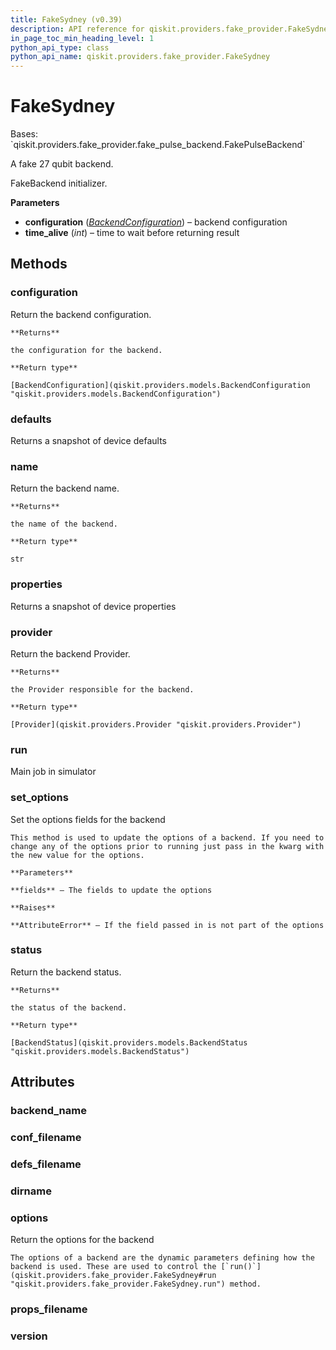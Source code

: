 ```yaml
---
title: FakeSydney (v0.39)
description: API reference for qiskit.providers.fake_provider.FakeSydney in qiskit v0.39
in_page_toc_min_heading_level: 1
python_api_type: class
python_api_name: qiskit.providers.fake_provider.FakeSydney
---
```


# FakeSydney

<Class id="qiskit.providers.fake_provider.FakeSydney" isDedicatedPage={true} github="https://github.com/qiskit/qiskit/tree/stable/0.22/qiskit/providers/fake_provider/backends/sydney/fake_sydney.py" signature="FakeSydney" modifiers="class">
  Bases: `qiskit.providers.fake_provider.fake_pulse_backend.FakePulseBackend`

  A fake 27 qubit backend.

  FakeBackend initializer.

  **Parameters**

  *   **configuration** ([*BackendConfiguration*](qiskit.providers.models.BackendConfiguration "qiskit.providers.models.BackendConfiguration")) – backend configuration
  *   **time\_alive** (*int*) – time to wait before returning result

  ## Methods

  <span id="qiskit-providers-fake-provider-fakesydney-configuration" />

  ### configuration

  <Function id="qiskit.providers.fake_provider.FakeSydney.configuration" signature="FakeSydney.configuration()">
    Return the backend configuration.

    **Returns**

    the configuration for the backend.

    **Return type**

    [BackendConfiguration](qiskit.providers.models.BackendConfiguration "qiskit.providers.models.BackendConfiguration")
  </Function>

  <span id="qiskit-providers-fake-provider-fakesydney-defaults" />

  ### defaults

  <Function id="qiskit.providers.fake_provider.FakeSydney.defaults" signature="FakeSydney.defaults()">
    Returns a snapshot of device defaults
  </Function>

  <span id="qiskit-providers-fake-provider-fakesydney-name" />

  ### name

  <Function id="qiskit.providers.fake_provider.FakeSydney.name" signature="FakeSydney.name()">
    Return the backend name.

    **Returns**

    the name of the backend.

    **Return type**

    str
  </Function>

  <span id="qiskit-providers-fake-provider-fakesydney-properties" />

  ### properties

  <Function id="qiskit.providers.fake_provider.FakeSydney.properties" signature="FakeSydney.properties()">
    Returns a snapshot of device properties
  </Function>

  <span id="qiskit-providers-fake-provider-fakesydney-provider" />

  ### provider

  <Function id="qiskit.providers.fake_provider.FakeSydney.provider" signature="FakeSydney.provider()">
    Return the backend Provider.

    **Returns**

    the Provider responsible for the backend.

    **Return type**

    [Provider](qiskit.providers.Provider "qiskit.providers.Provider")
  </Function>

  <span id="qiskit-providers-fake-provider-fakesydney-run" />

  ### run

  <Function id="qiskit.providers.fake_provider.FakeSydney.run" signature="FakeSydney.run(run_input, **kwargs)">
    Main job in simulator
  </Function>

  <span id="qiskit-providers-fake-provider-fakesydney-set-options" />

  ### set\_options

  <Function id="qiskit.providers.fake_provider.FakeSydney.set_options" signature="FakeSydney.set_options(**fields)">
    Set the options fields for the backend

    This method is used to update the options of a backend. If you need to change any of the options prior to running just pass in the kwarg with the new value for the options.

    **Parameters**

    **fields** – The fields to update the options

    **Raises**

    **AttributeError** – If the field passed in is not part of the options
  </Function>

  <span id="qiskit-providers-fake-provider-fakesydney-status" />

  ### status

  <Function id="qiskit.providers.fake_provider.FakeSydney.status" signature="FakeSydney.status()">
    Return the backend status.

    **Returns**

    the status of the backend.

    **Return type**

    [BackendStatus](qiskit.providers.models.BackendStatus "qiskit.providers.models.BackendStatus")
  </Function>

  ## Attributes

  ### backend\_name

  <Attribute id="qiskit.providers.fake_provider.FakeSydney.backend_name" attributeValue="'fake_sydney'" />

  ### conf\_filename

  <Attribute id="qiskit.providers.fake_provider.FakeSydney.conf_filename" attributeValue="'conf_sydney.json'" />

  ### defs\_filename

  <Attribute id="qiskit.providers.fake_provider.FakeSydney.defs_filename" attributeValue="'defs_sydney.json'" />

  ### dirname

  <Attribute id="qiskit.providers.fake_provider.FakeSydney.dirname" attributeValue="'/home/runner/work/qiskit/qiskit/.tox/docs/lib/python3.8/site-packages/qiskit/providers/fake_provider/backends/sydney'" />

  ### options

  <Attribute id="qiskit.providers.fake_provider.FakeSydney.options">
    Return the options for the backend

    The options of a backend are the dynamic parameters defining how the backend is used. These are used to control the [`run()`](qiskit.providers.fake_provider.FakeSydney#run "qiskit.providers.fake_provider.FakeSydney.run") method.
  </Attribute>

  ### props\_filename

  <Attribute id="qiskit.providers.fake_provider.FakeSydney.props_filename" attributeValue="'props_sydney.json'" />

  ### version

  <Attribute id="qiskit.providers.fake_provider.FakeSydney.version" attributeValue="1" />
</Class>

